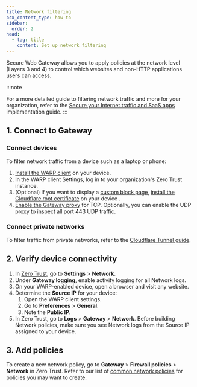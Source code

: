 ```yaml
---
title: Network filtering
pcx_content_type: how-to
sidebar:
  order: 2
head:
  - tag: title
    content: Set up network filtering
---
```



Secure Web Gateway allows you to apply policies at the network level (Layers 3 and 4) to control which websites and non-HTTP applications users can access.

:::note

For a more detailed guide to filtering network traffic and more for your organization, refer to the [Secure your Internet traffic and SaaS apps](/learning-paths/secure-internet-traffic/) implementation guide.
:::

## 1. Connect to Gateway

### Connect devices

To filter network traffic from a device such as a laptop or phone:

1. [Install the WARP client](/cloudflare-one/connections/connect-devices/warp/deployment/) on your device.
2. In the WARP client Settings, log in to your organization's <GlossaryTooltip term="team name">Zero Trust instance</GlossaryTooltip>.
3. (Optional) If you want to display a [custom block page](/cloudflare-one/policies/gateway/configuring-block-page/), [install the Cloudflare root certificate](/cloudflare-one/connections/connect-devices/warp/user-side-certificates/) on your device .
4. [Enable the Gateway proxy](/cloudflare-one/policies/gateway/proxy/#enable-the-gateway-proxy) for TCP. Optionally, you can enable the UDP proxy to inspect all port 443 UDP traffic.

### Connect private networks

To filter traffic from private networks, refer to the [Cloudflare Tunnel guide](/cloudflare-one/connections/connect-networks/).

## 2. Verify device connectivity

1. In [Zero Trust](https://one.dash.cloudflare.com), go to **Settings** > **Network**.
2. Under **Gateway logging**, enable activity logging for all Network logs.
3. On your WARP-enabled device, open a browser and visit any website.
4. Determine the **Source IP** for your device:
   1. Open the WARP client settings.
   2. Go to **Preferences** > **General**.
   3. Note the **Public IP**.
5. In Zero Trust, go to **Logs** > **Gateway** > **Network**. Before building Network policies, make sure you see Network logs from the Source IP assigned to your device.

## 3. Add policies

To create a new network policy, go to **Gateway** > **Firewall policies** > **Network** in Zero Trust. Refer to our list of [common network policies](/cloudflare-one/policies/gateway/network-policies/common-policies) for policies you may want to create.
